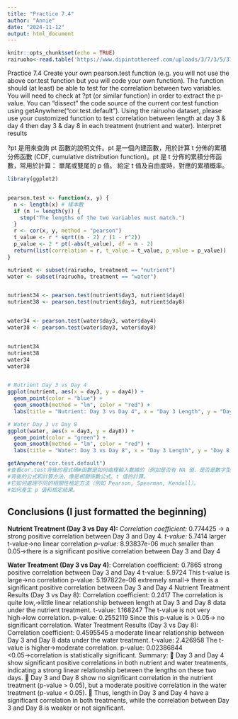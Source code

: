 ```yaml
---
title: "Practice 7.4"
author: "Annie"
date: "2024-11-12"
output: html_document
---
```


```r
knitr::opts_chunk$set(echo = TRUE)
rairuoho<-read.table('https://www.dipintothereef.com/uploads/3/7/3/5/37359245/rairuoho.txt', header=T, sep='\t') 

```

Practice 7.4 Create your own pearson.test function
(e.g. you will not use the above cor.test function but you will code your own function). 
The function should (at least) be able to test for the correlation between two variables. 
You will need to check at ?pt (or similar function) in order to extract the p-value. 
You can “dissect” the code source of the current cor.test function using getAnywhere("cor.test.default"). 
Using the rairuoho dataset, please use your customized function to test correlation between length at day 3 & day 4 then day 3 & day 8 in each treatment (nutrient and water). 
Interpret results

?pt 是用來查詢 pt 函數的說明文件。pt 是一個內建函數，用於計算 t 分佈的累積分佈函數 (CDF, cumulative distribution function)。pt 是 t 分佈的累積分佈函數，常用於計算：
單尾或雙尾的 p 值。
給定 t 值及自由度時，對應的累積概率。

```r

library(ggplot2)


pearson.test <- function(x, y) {
  n <- length(x) # 樣本數
  if (n != length(y)) {
    stop("The lengths of the two variables must match.")
  }
  r <- cor(x, y, method = "pearson")
  t_value <- r * sqrt((n - 2) / (1 - r^2)) 
  p_value <- 2 * pt(-abs(t_value), df = n - 2) 
  return(list(correlation = r, t_value = t_value, p_value = p_value))
}

nutrient <- subset(rairuoho, treatment == "nutrient")
water <- subset(rairuoho, treatment == "water")


nutrient34 <- pearson.test(nutrient$day3, nutrient$day4)
nutrient38 <- pearson.test(nutrient$day3, nutrient$day8)


water34 <- pearson.test(water$day3, water$day4)
water38 <- pearson.test(water$day3, water$day8)


nutrient34
nutrient38
water34
water38


# Nutrient Day 3 vs Day 4
ggplot(nutrient, aes(x = day3, y = day4)) +
  geom_point(color = "blue") +
  geom_smooth(method = "lm", color = "red") +
  labs(title = "Nutrient: Day 3 vs Day 4", x = "Day 3 Length", y = "Day 4 Length")

# Water Day 3 vs Day 8
ggplot(water, aes(x = day3, y = day8)) +
  geom_point(color = "green") +
  geom_smooth(method = "lm", color = "red") +
  labs(title = "Water: Day 3 vs Day 8", x = "Day 3 Length", y = "Day 8 Length")

getAnywhere("cor.test.default") 
#查看cor.test背後的程式碼#函數是如何處理輸入數據的（例如是否有 NA 值、是否是數字型資料）。
#背後的公式和計算方法，像是相關係數公式、t 值的計算。
#它如何處理不同的相關性檢定方法（例如 Pearson, Spearman, Kendall）。
#如何產生 p 值和檢定結果。
```

## Conclusions (I just formatted the beginning)

**Nutrient Treatment (Day 3 vs Day 4):**
*Correlation coefficient:* 0.774425
→ a strong positive correlation between Day 3 and Day 4.
*t-value:* 5.7414
larger t-value→no linear correlation
*p-value:* 8.93837e-06
much smaller than 0.05→there is a significant positive correlation between Day 3 and Day 4


**Water Treatment (Day 3 vs Day 4)**:
Correlation coefficient: 0.7865
strong positive correlation between Day 3 and Day 4
t-value: 5.9724
This t-value is large→no correlation
p-value: 5.197822e-06
extremely small→ there is a significant positive correlation between Day 3 and Day 4
Nutrient Treatment Results (Day 3 vs Day 8):
Correlation coefficient: 0.2417
The correlation is quite low,→little linear relationship between length at Day 3 and Day 8 data
under the nutrient treatment.
t-value: 1.168247
The t-value is not very high→low correlation.
p-value: 0.2552119
Since this p-value is &gt; 0.05→ no significant correlation.
Water Treatment Results (Day 3 vs Day 8):
Correlation coefficient: 0.4595545
a moderate linear relationship between Day 3 and Day 8 data under the water treatment.
t-value: 2.426958
The t-value is higher→moderate correlation.
p-value: 0.02386844
&lt;0.05→correlation is statistically significant.
Summary:
 Day 3 and Day 4 show significant positive correlations in both nutrient and water
treatments, indicating a strong linear relationship between the lengths on these two days.
 Day 3 and Day 8 show no significant correlation in the nutrient treatment (p-value &gt; 0.05),
but a moderate positive correlation in the water treatment (p-value &lt; 0.05).

Thus, length in Day 3 and Day 4 have a significant correlation in both treatments, while the
correlation between Day 3 and Day 8 is weaker or not significant.
